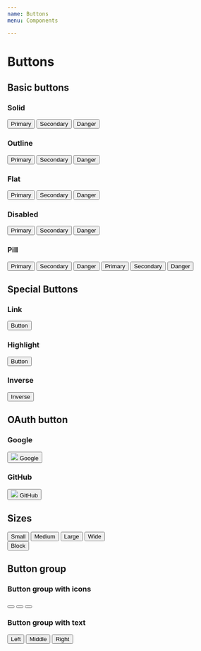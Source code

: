 ```yaml
---
name: Buttons
menu: Components

---
```


# Buttons

## Basic buttons

### Solid
<Playground>
  <button class="btn btn-primary mr-2">Primary</button>
  <button class="btn btn-secondary mr-2">Secondary</button>
  <button class="btn btn-danger">Danger</button>
</Playground>

### Outline
<Playground>
  <button class="btn btn-outline-primary mr-2">Primary</button>
  <button class="btn btn-outline-secondary mr-2">Secondary</button>
  <button class="btn btn-outline-danger">Danger</button>
</Playground>

### Flat
<Playground>
  <button class="btn btn-primary btn-flat mr-2">Primary</button>
  <button class="btn btn-secondary btn-flat mr-2">Secondary</button>
  <button class="btn btn-danger btn-flat">Danger</button>
</Playground>

### Disabled
<Playground>
  <button class="btn btn-primary btn-disabled mr-2">Primary</button>
  <button class="btn btn-secondary btn-disabled mr-2">Secondary</button>
  <button class="btn btn-danger btn-disabled">Danger</button>
</Playground>

### Pill
<Playground>
  <button class="btn btn-primary btn-pill mr-2">Primary</button>
  <button class="btn btn-secondary btn-pill mr-2">Secondary</button>
  <button class="btn btn-danger btn-pill mr-2">Danger</button>
  <button class="btn btn-outline-primary btn-pill mr-2">Primary</button>
  <button class="btn btn-outline-secondary btn-pill mr-2">Secondary</button>
  <button class="btn btn-outline-danger btn-pill">Danger</button>
</Playground>

## Special Buttons

### Link
<Playground>
   <button class="btn btn-link">Button</button>
</Playground>

### Highlight
<Playground>
   <button class="btn btn-highlight">Button</button>
</Playground>

### Inverse
<Playground>
   <button class="btn btn-inverse">Inverse</button>
</Playground>

## OAuth button

### Google
<Playground>
   <button class="btn btn-google btn-lg">
    <img src={google}/>
    <span class="btn-login-text">Google</span>
  </button>
</Playground>

### GitHub
<Playground>
   <button class="btn btn-github btn-lg">
    <img src={github}/>
    <span>GitHub</span>
   </button>
</Playground>

## Sizes

<Playground>
   <button class="btn btn-primary btn-sm">Small</button>
</Playground>

<Playground>
   <button class="btn btn-primary">Medium</button>
</Playground>

<Playground>
   <button class="btn btn-primary btn-lg">Large</button>
</Playground>

<Playground>
   <button class="btn btn-primary btn-wide">Wide</button><br/>
</Playground>

<Playground>
   <button class="btn btn-primary btn-block">Block</button>
</Playground>

## Button group
### Button group with icons

<Playground>
<div class="btn-group" role="group" aria-label="Basic example">
  <button type="button" class="btn btn-secondary"><i class="fa fa-area-chart" aria-hidden="true"></i></button>
  <button type="button" class="btn btn-secondary"><i class="fa fa-pencil-square-o" aria-hidden="true"></i></button>
  <button type="button" class="btn btn-secondary"><i class="fa fa-trash-o" aria-hidden="true"></i></button>
</div>
</Playground>

### Button group with text

<Playground>
<div class="btn-group" role="group" aria-label="Basic example">
  <button type="button" class="btn btn-secondary">Left</button>
  <button type="button" class="btn btn-secondary">Middle</button>
  <button type="button" class="btn btn-secondary">Right</button>
</div>
</Playground>